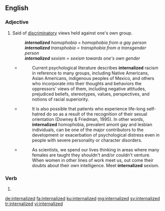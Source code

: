 ==English==

===Adjective===
{{en-adj}}

# Said of [[discriminatory]] views held against one's own group.
#: '''''internalized''' homophobia = homophobia from a gay person''
#: '''''internalized''' transphobia = transphobia from a transgender person''
#: '''''internalized''' sexism = sexism towards one's own gender''
#*{{quote-book
|year=2006
|author=Yo Jackson
|title=Encyclopedia of Multicultural Psychology
|pageurl=https://books.google.com.br/books?id=_hcurFqnQioC&pg=PA268#v=onepage&q&f=false
|isbn=9781412909488
|page=268
|publisher=SAGE}}
#*:Current psychological literature describes '''internalized''' racism in reference to many groups, including Native Americans, Asian Americans, indigenous peoples of Mexico, and others who incorporate into their thoughts and behaviors the oppressors' views of them, including negative attitudes, prejudiced beliefs, stereotypes, values, perspectives, and notions of racial superiority.
#*{{quote-book
|year=2008
|author=Michael Nava
|title=The Shadow Within: Internalized Homophobia in Gay Men and Same-sex Domestic Violence
|pageurl=http://books.google.com.br/books?id=4YpogLwAjS8C&pg=PA21#v=onepage&q&f=false
|isbn=9781109006742
|page=21
|publisher=ProQuest}}
#*:It is also possible that patients who experience life-long self-hatred do so as a result of the recognition of their sexual orientation (Downey & Friedman, 1995). In other words, '''internalized''' homophobia, prevalent amont gay and lesbian individuals, can be one of the major contributors to the development or exacerbation of psychological distress even in people with severe personality or character disorders.
#*{{quote-book
|year=2009
|author=Donna J. Dean
|title=Getting the Most out of Your Mentoring Relationships: A Handbook for Women in STEM
|pageurl=http://books.google.com.br/books?id=BMBKb8fOBY4C&pg=PA113#v=onepage&q&f=false
|isbn=9780387924090
|page=113
|publisher=Springer Science & Business Media}}
#*:As scientists, we spend our lives thinking in areas where many females are taught they shouldn't and/or couldn't venture. When women in other lines of work meet us, out come their doubts about their own intelligence. Meet '''internalized''' sexism.

===Verb===
{{head|en|verb form}}

# {{en-past of|internalize}}

[[de:internalized]]
[[fa:internalized]]
[[ku:internalized]]
[[mg:internalized]]
[[sv:internalized]]
[[tr:internalized]]
[[vi:internalized]]